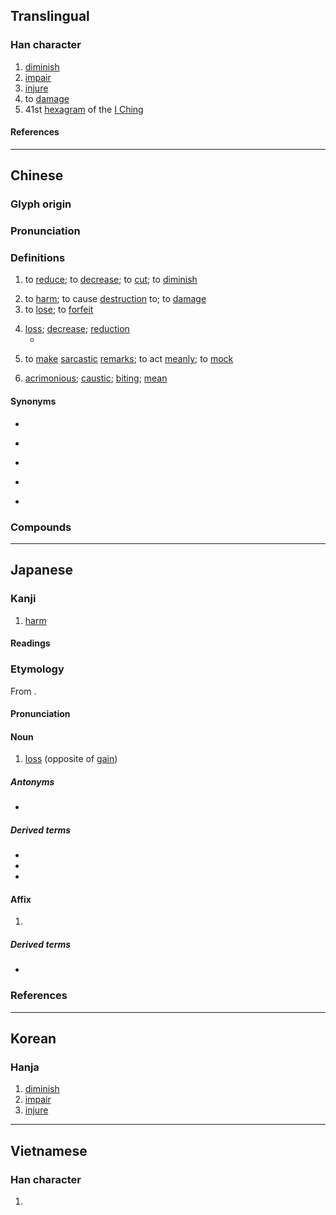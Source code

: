 {{also|损}}
{{character info}}
<!-- may be replaced by zh-forms -->
==Translingual==

===Han character===
{{Han char|rn=64|rad=手|as=10|sn=13|four=56086|canj=QRBC|ids=⿰扌員}}

# [[diminish]]
# [[impair]]
# [[injure]]
# to [[damage]]
# 41st [[hexagram]] of the [[I Ching]]

====References====
{{Han ref|kx=0446.060|dkj=12459|dj=0796.270|hdz=31931.100|uh=640D}}

----

==Chinese==
{{zh-forms|s=损}}

===Glyph origin===
{{Han etym}}
{{Han compound|手|員|ls=psc|t1=hand|c1=s|c2=p}}

===Pronunciation===
{{zh-pron
|m=sǔn
|ma=Zh-sun.ogg
|c=syun2
|h=pfs=sún;gu=sun3
|md=
|mn=sún/qz,tw,xm:sńg/zz:súiⁿ
|mn_note=sún - literary; sńg/súiⁿ - vernacular
|mn-t=sung2
|w=
|mc=y
|oc=y
|cat=v,n,adj
}}

===Definitions===
{{zh-hanzi}}

# to [[reduce]]; to [[decrease]]; to [[cut]]; to [[diminish]]
#: {{zh-ant|益}}
# to [[harm]]; to cause [[destruction]] to; to [[damage]]
# to [[lose]]; to [[forfeit]]
#: {{zh-x|損失|to lose}}
# [[loss]]; [[decrease]]; [[reduction]]
#* {{zh-x|滿 招 損，謙 受 益。|Pride brings '''loss''', and humility receives increase.|ref=Shangshu-L}}
# {{lb|zh|colloquial}} to [[make]] [[sarcastic]] [[remark]]s; to act [[meanly]]; to [[mock]]
# {{lb|zh|colloquial|chiefly of remarks}} [[acrimonious]]; [[caustic]]; [[biting]]; [[mean]]

====Synonyms====
* {{s|to reduce}}
{{zh-syn-saurus|減少}}
* {{s|to harm}}
{{zh-syn-saurus|損害}}
* {{s|to lose}}
{{zh-syn-saurus|喪失}}
* {{s|to make sarcastic remarks}}
{{zh-syn-saurus|嘲笑}}
* {{s|acrimonious}}
{{zh-syn-saurus|刻薄}}

===Compounds===
{{zh-der|七損八傷|佞徒損友|傷損|分毫無損|受損|增損|役損|悶損|抑損|折損|損上益下|損事|損人|損人利己|損人安己|損人益己|損人肥己|損傷|損兵折將|損到家|損友|損壞|損壽|損失|損害|損害賠償|損將折兵|損己利物|損年|損德|損折|損挹|損書|損本逐末|損毀|損益|損者三友|損者三樂|損耗|損蝕|損軍折將|損陰壞德|損陰騭|敗損|斟酌損益|有增無損|有形損耗|有損無益|欲益反損|毀損|毀損罪|毫髮無損|求益反損|汙損|海損|減損|火災損失|無損|瘦損|益上損下|破損|磨損|純損|繁華損枝|罨損|耗損|虧損|蝕損|裁損|貶損|費日損功|跌打損傷|香消玉損|損燬|拍損:phah-sńg;Min Nan}}

----

==Japanese==

===Kanji===
{{ja-kanji|grade=5|rs=手10}}

# [[harm]]

====Readings====
{{ja-readings
|goon=そん
|kanon=そん
|kun=そこ-なう<そこ-なふ, そこな-う<そこな-ふ, そこ-ねる, へ-る
}}

===Etymology===
{{ja-kanjitab|そん|yomi=o}}
From {{der|ja|ltc|-}} {{ltc-l|損}}.

====Pronunciation====
{{ja-pron|そん|acc=1|acc_ref=DJR}}

====Noun====
{{ja-noun|そん|hhira=そん}}

# [[loss]] (opposite of [[gain]])
#: {{ja-usex|'''損'''を[[抱える]]|'''そん''' を かかえる|to sustain a '''loss'''}}

=====Antonyms=====
* {{ja-r|得|とく|[[gain]]}}

=====Derived terms=====
* {{ja-r|損する|そんする}}
* {{ja-r|損ずる|そんずる}}
* {{ja-r|損じる|そんじる}}

====Affix====
{{ja-pos|affix|そん}}

# {{rfdef|ja}}

=====Derived terms=====
* {{ja-r|損%失|そん%しつ|[[loss]]}}

===References===
<references />

----

==Korean==

===Hanja===
{{ko-hanja|손}}

# [[diminish]]
# [[impair]]
# [[injure]]

----

==Vietnamese==

===Han character===
{{vi-readings|reading=[[tốn]], [[tổn]], [[tủn]], [[vin]], [[tỏn]]|rs=手10}}

# {{rfdef|vi|sort=手10}}